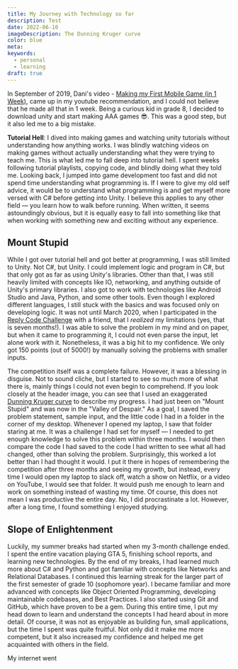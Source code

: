 ```yaml
---
title: My Journey with Technology so far
description: Test
date: 2022-06-10
imageDescription: The Dunning Kruger curve
color: blue
meta:
keywords:
  - personal
  - learning
draft: true
---
```


In September of 2019, Dani's video - [Making my First Mobile Game (in 1 Week)](https://www.youtube.com/watch?v=xgOBnwkE6lc), came up in my youtube recommendation, and I could not believe that he made all that in 1 week. Being a curious kid in grade 8, I decided to download unity and start making AAA games 😎. This was a good step, but it also led me to a big mistake.

**Tutorial Hell**: I dived into making games and watching unity tutorials without understanding how anything works. I was blindly watching videos on making games without actually understanding what they were trying to teach me. This is what led me to fall deep into tutorial hell. I spent weeks following tutorial playlists, copying code, and blindly doing what they told me. Looking back, I jumped into game development too fast and did not spend time understanding what programming is. If I were to give my old self advice, it would be to understand what programming is and get myself more versed with C# before getting into Unity. I believe this applies to any other field — you learn how to walk before running. When written, it seems astoundingly obvious, but it is equally easy to fall into something like that when working with something new and exciting without any experience.

## Mount Stupid

While I got over tutorial hell and got better at programming, I was still limited to Unity. Not C#, but Unity. I could implement logic and program in C#, but that only got as far as using Unity's libraries. Other than that, I was still heavily limited with concepts like IO, networking, and anything outside of Unity's primary libraries. I also got to work with technologies like Android Studio and Java, Python, and some other tools. Even though I explored different languages, I still stuck with the basics and was focused only on developing logic. It was not until March 2020, when I participated in the [Reply Code Challenge](https://challenges.reply.com/tamtamy/challenges/code-teen-edition) with a friend, that I _realized_ my limitations (yes, that is seven months!). I was able to solve the problem in my mind and on paper, but when it came to programming it, I could not even parse the input, let alone work with it. Nonetheless, it was a big hit to my confidence. We only got 150 points (out of 5000!) by manually solving the problems with smaller inputs.

The competition itself was a complete failure. However, it was a blessing in disguise. Not to sound cliche, but I started to see so much more of what there is, mainly things I could not even begin to comprehend. If you look closely at the header image, you can see that I used an exaggerated [Dunning Kruger curve](https://en.wikipedia.org/wiki/Dunning%E2%80%93Kruger_effect) to describe my progress. I had just been on "Mount Stupid" and was now in the "Valley of Despair." As a goal, I saved the problem statement, sample input, and the little code I had in a folder in the corner of my desktop. Whenever I opened my laptop, I saw that folder staring at me. It was a challenge I had set for myself — I needed to get enough knowledge to solve this problem within three months. I would then compare the code I had saved to the code I had written to see what all had changed, other than solving the problem. Surprisingly, this worked a lot better than I had thought it would. I put it there in hopes of remembering the competition after three months and seeing my growth, but instead, every time I would open my laptop to slack off, watch a show on Netflix, or a video on YouTube, I would see that folder. It would push me enough to learn and work on something instead of wasting my time. Of course, this does not mean I was productive the entire day. No, I did procrastinate a lot. However, after a long time, I found something I enjoyed studying.

## Slope of Enlightenment

Luckily, my summer breaks had started when my 3-month challenge ended. I spent the entire vacation playing GTA 5, finishing school reports, and learning new technologies. By the end of my breaks, I had learned much more about C# and Python and got familiar with concepts like Networks and Relational Databases. I continued this learning streak for the larger part of the first semester of grade 10 (sophomore year). I became familiar and more advanced with concepts like Object Oriented Programming, developing maintainable codebases, and Best Practices. I also started using Git and GitHub, which have proven to be a gem. During this entire time, I put my head down to learn and understand the concepts I had heard about in more detail. Of course, it was not as enjoyable as building fun, small applications, but the time I spent was quite fruitful. Not only did it make me more competent, but it also increased my confidence and helped me get acquainted with others in the field.

My internet went
